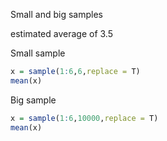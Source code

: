 Small and big samples

estimated average of 3.5

Small sample
```r
x = sample(1:6,6,replace = T)
mean(x)
```
Big sample
```r
x = sample(1:6,10000,replace = T)
mean(x)

```

